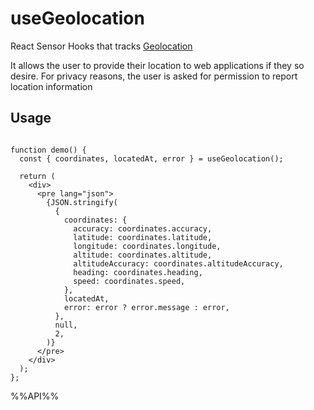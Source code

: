 # useGeolocation

React Sensor Hooks that tracks [Geolocation](https://developer.mozilla.org/en-US/docs/Web/API/Geolocation_API)

It allows the user to provide their location to web applications if they so desire. For privacy reasons, the user is asked for permission to report location information


## Usage

```tsx live

function demo() {
  const { coordinates, locatedAt, error } = useGeolocation();

  return (
    <div>
      <pre lang="json">
        {JSON.stringify(
          {
            coordinates: {
              accuracy: coordinates.accuracy,
              latitude: coordinates.latitude,
              longitude: coordinates.longitude,
              altitude: coordinates.altitude,
              altitudeAccuracy: coordinates.altitudeAccuracy,
              heading: coordinates.heading,
              speed: coordinates.speed,
            },
            locatedAt,
            error: error ? error.message : error,
          },
          null,
          2,
        )}
      </pre>
    </div>
  );
};

```

%%API%%